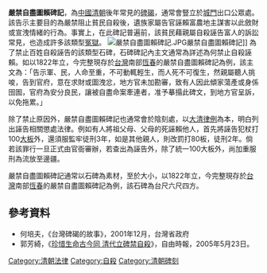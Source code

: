 '''嚴禁自盡圖賴碑記'''，為[[中國|中國]][[清朝|清朝]]後年常見的[[碑|碑]][[碣|碣]]，通常會豎立於[[城門|城門]]出口公眾處。該告示主要目的為嚴禁阻止貧民自殺後，遺族家屬告官誣賴富農地主謀害以此斂財或宣洩情緒的行為。事實上，在此碑記普遍前，該貧民藉親屬自殺誣告富人的訴訟常見，也造成許多該類型[[冤獄|冤獄]]。
[[File:嚴禁自盡圖賴碑記.JPG|thumb]]嚴禁自盡圖賴碑記]]
為了禁止百姓自殺誣告的該類型石碑，石碑碑記內主文通常為詳述為何禁止自殺誣賴。如以1822年立，今完整現存於[[台灣|台灣]]南部[[恆春鎮|恆春]]的嚴禁自盡圖賴碑記為例，該主文為：「告示軍、民，人命至重，不可動輒輕生，而人死不可復生，然親屬聽人挑唆，告到官府，意在求財或圖洩忿，地方官未加勘審，致有人因此傾家蕩產或身係囹圄，官府為安分良民，讓被自盡命案牽連者，准予摹搨此碑文，到地方官呈訴，以免拖累。」

除了禁止原因外，嚴禁自盡圖賴碑記也通常會於陰刻處，以[[大清律例|大清律例]]為本，明白列出誣告相關懲處法律。例如有人將祖父母、父母的死誣賴他人，首先將誣告犯杖打100[[大板|大板]]外，還須服監牢徒刑3年，如是其他親人，則改罰打80板，徒刑2年。倘若該罪行一旦正式由官衙審辦，若查出為誣告外，除了統一100大板外，尚加重服刑為流放至邊疆。

嚴禁自盡圖賴碑記通常以石碑為素材，至於大小，以1822年立，今完整現存於[[台灣|台灣]]南部[[恆春鎮|恆春]]的嚴禁自盡圖賴碑記為例，該石碑為台尺六尺四方。

== 參考資料 ==
*何培夫，《台灣碑碣的故事》，2001年12月，台灣省政府
*郭芳綺，《[http://www.libertytimes.com.tw/2005/new/may/23/today-life2.htm 珍惜生命古今同 清代立碑禁自殺]{{dead link|date=2017年12月 |bot=InternetArchiveBot |fix-attempted=yes }}》，自由時報，2005年5月23日。

[[Category:清朝法律|Category:清朝法律]]
[[Category:自殺|Category:自殺]]
[[Category:清朝碑刻|Category:清朝碑刻]]